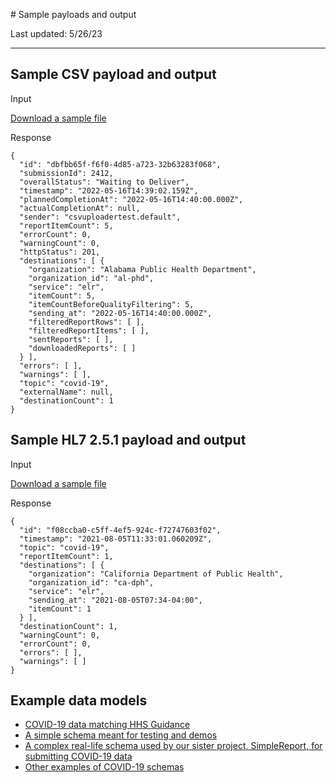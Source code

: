 

<LayoutSidenav><Sidenav /></LayoutSidenav>

<LayoutMain>
# Sample payloads and output
<p className="text-base">Last updated: 5/26/23</p>

***

## Sample CSV payload and output

Input

<a href={site.assets.standardCsv.path} className="usa-button">Download a sample file <Icon name='FileDownload' /></a>

Response

```
{
  "id": "dbfbb65f-f6f0-4d85-a723-32b63283f068",
  "submissionId": 2412,
  "overallStatus": "Waiting to Deliver",
  "timestamp": "2022-05-16T14:39:02.159Z",
  "plannedCompletionAt": "2022-05-16T14:40:00.000Z",
  "actualCompletionAt": null,
  "sender": "csvuploadertest.default",
  "reportItemCount": 5,
  "errorCount": 0,
  "warningCount": 0,
  "httpStatus": 201,
  "destinations": [ {
    "organization": "Alabama Public Health Department",
    "organization_id": "al-phd",
    "service": "elr",
    "itemCount": 5,
    "itemCountBeforeQualityFiltering": 5,
    "sending_at": "2022-05-16T14:40:00.000Z",
    "filteredReportRows": [ ],
    "filteredReportItems": [ ],
    "sentReports": [ ],
    "downloadedReports": [ ]
  } ],
  "errors": [ ],
  "warnings": [ ],
  "topic": "covid-19",
  "externalName": null,
  "destinationCount": 1
}
```

## Sample HL7 2.5.1 payload and output

Input

<a href={site.assets.exampleHl7.path} download className="usa-button">Download a sample file <Icon name='FileDownload' /></a>

Response

```
{
  "id": "f08ccba0-c5ff-4ef5-924c-f72747603f02",
  "timestamp": "2021-08-05T11:33:01.060209Z",
  "topic": "covid-19",
  "reportItemCount": 1,
  "destinations": [ {
    "organization": "California Department of Public Health",
    "organization_id": "ca-dph",
    "service": "elr",
    "sending_at": "2021-08-05T07:34-04:00",
    "itemCount": 1
  } ],
  "destinationCount": 1,
  "warningCount": 0,
  "errorCount": 0,
  "errors": [ ],
  "warnings": [ ]
}
```

## Example data models
* [COVID-19 data matching HHS Guidance](https://github.com/CDCgov/prime-reportstream/blob/master/prime-router/docs/schema_documentation/direct-direct-covid-19.md)
* [A simple schema meant for testing and demos](https://github.com/CDCgov/prime-reportstream/blob/master/prime-router/docs/schema_documentation/sample-phd1-sample.md)
* [A complex real-life schema used by our sister project, SimpleReport, for submitting COVID-19 data](https://github.com/CDCgov/prime-reportstream/blob/master/prime-router/docs/schema_documentation/primedatainput-pdi-covid-19.md)
* [Other examples of COVID-19 schemas](https://github.com/CDCgov/prime-reportstream/tree/master/prime-router/docs/schema_documentation)
</LayoutMain>